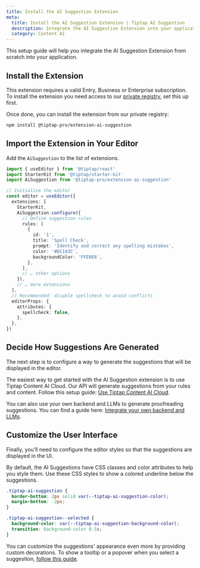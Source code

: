 ```yaml
---
title: Install the AI Suggestion Extension
meta:
  title: Install the AI Suggestion Extension | Tiptap AI Suggestion
  description: Integrate the AI Suggestion Extension into your application with this setup guide.
  category: Content AI
---
```



This setup guide will help you integrate the AI Suggestion Extension from scratch into your application.

## Install the Extension

<Callout title="Subscription required" variant="warning">

This extension requires a valid Entry, Business or Enterprise subscription. To install the extension you need access to our [private registry](/guides/pro-extensions), set this up first.

</Callout>

Once done, you can install the extension from our private registry:

```bash
npm install @tiptap-pro/extension-ai-suggestion
```

## Import the Extension in Your Editor

Add the `AiSuggestion` to the list of extensions.

```ts
import { useEditor } from '@tiptap/react'
import StarterKit from '@tiptap/starter-kit'
import AiSuggestion from '@tiptap-pro/extension-ai-suggestion'

// Initialize the editor
const editor = useEditor({
  extensions: [
    StarterKit,
    AiSuggestion.configure({
      // Define suggestion rules
      rules: [
        {
          id: '1',
          title: 'Spell Check',
          prompt: 'Identify and correct any spelling mistakes',
          color: '#DC143C',
          backgroundColor: 'FFE6E6',
        },
      ],
      // … other options
    }),
    // … more extensions
  ],
  // Recommended: disable spellcheck to avoid conflicts
  editorProps: {
    attributes: {
      spellcheck: false,
    },
  },
})
```

## Decide How Suggestions Are Generated

The next step is to configure a way to generate the suggestions that will be displayed in the editor.

The easiest way to get started with the AI Suggestion extension is to use Tiptap Content AI Cloud. Our API will generate suggestions from your rules and content. Follow this setup guide: [Use Tiptap Content AI Cloud](/content-ai/extensions/ai-suggestion/use-with-content-ai-cloud).

You can also use your own backend and LLMs to generate proofreading suggestions. You can find a guide here: [Integrate your own backend and LLMs](/content-ai/extensions/ai-suggestion/custom-llms/integrate).

## Customize the User Interface

Finally, you’ll need to configure the editor styles so that the suggestions are displayed in the UI.

By default, the AI Suggestions have CSS classes and color attributes to help you style them. Use these CSS styles to show a colored underline below the suggestions.

```css
.tiptap-ai-suggestion {
  border-bottom: 2px solid var(--tiptap-ai-suggestion-color);
  margin-bottom: -2px;
}

.tiptap-ai-suggestion--selected {
  background-color: var(--tiptap-ai-suggestion-background-color);
  transition: background-color 0.5s;
}
```

You can customize the suggestions' appearance even more by providing custom decorations. To show a tooltip or a popover when you select a suggestion, [follow this guide](/content-ai/extensions/ai-suggestion/features/display-suggestions#show-a-popover-when-you-select-a-suggestion).

